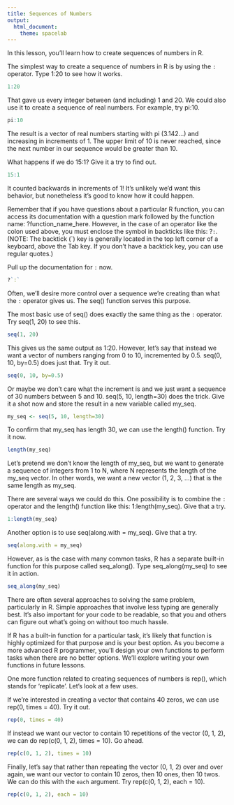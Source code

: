 ```yaml
---
title: Sequences of Numbers
output:
  html_document:
    theme: spacelab
---
```


In this lesson, you'll learn how to create sequences of numbers in R. 

The simplest way to create a sequence of numbers in R is by using the `:` operator. Type 1:20 to see how it works.

```r
1:20
``` 

That gave us every integer between (and including) 1 and 20. We could also use it to create a sequence of real numbers. For example, try pi:10.

```r
pi:10
``` 

The result is a vector of real numbers starting with pi (3.142...) and increasing in increments of 1. The upper limit of 10 is never reached, since the next number in our sequence would be greater than 10. 

What happens if we do 15:1? Give it a try to find out.

```r
15:1
``` 

It counted backwards in increments of 1! It's unlikely we'd want this behavior, but nonetheless it's good to know how it could happen. 

Remember that if you have questions about a particular R function, you can access its documentation with a question mark followed by the function name: ?function_name_here. However, in the case of an operator like the colon used above, you must enclose the symbol in backticks like this: ?`:`. (NOTE: The backtick (`) key is generally located in the top left corner of a keyboard, above the Tab key. If you don't have a backtick key, you can use regular quotes.) 

Pull up the documentation for `:` now.

```r
?`:`
``` 

Often, we'll desire more control over a sequence we're creating than what the `:` operator gives us. The seq() function serves this purpose. 

The most basic use of seq() does exactly the same thing as the `:` operator. Try seq(1, 20) to see this.

```r
seq(1, 20)
``` 

This gives us the same output as 1:20. However, let's say that instead we want a vector of numbers ranging from 0 to 10, incremented by 0.5. seq(0, 10, by=0.5) does just that. Try it out.

```r
seq(0, 10, by=0.5)
``` 

Or maybe we don't care what the increment is and we just want a sequence of 30 numbers between 5 and 10. seq(5, 10, length=30) does the trick. Give it a shot now and store the result in a new variable called my_seq.

```r
my_seq <- seq(5, 10, length=30)
``` 

To confirm that my_seq has length 30, we can use the length() function. Try it now.

```r
length(my_seq)
``` 

Let's pretend we don't know the length of my_seq, but we want to generate a sequence of integers from 1 to N, where N represents the length of the my_seq vector. In other words, we want a new vector (1, 2, 3, ...) that is the same length as my_seq. 

There are several ways we could do this. One possibility is to combine the `:` operator and the length() function like this: 1:length(my_seq). Give that a try.

```r
1:length(my_seq)
``` 

Another option is to use seq(along.with = my_seq). Give that a try.

```r
seq(along.with = my_seq)
``` 

However, as is the case with many common tasks, R has a separate built-in function for this purpose called seq_along(). Type seq_along(my_seq) to see it in action.

```r
seq_along(my_seq)
``` 

There are often several approaches to solving the same problem, particularly in R. Simple approaches that involve less typing are generally best. It's also important for your code to be readable, so that you and others can figure out what's going on without too much hassle. 

If R has a built-in function for a particular task, it's likely that function is highly optimized for that purpose and is your best option. As you become a more advanced R programmer, you'll design your own functions to perform tasks when there are no better options. We'll explore writing your own functions in future lessons. 

One more function related to creating sequences of numbers is rep(), which stands for 'replicate'. Let's look at a few uses. 

If we're interested in creating a vector that contains 40 zeros, we can use rep(0, times = 40). Try it out.

```r
rep(0, times = 40)
``` 

If instead we want our vector to contain 10 repetitions of the vector (0, 1, 2), we can do rep(c(0, 1, 2), times = 10). Go ahead.

```r
rep(c(0, 1, 2), times = 10)
``` 

Finally, let's say that rather than repeating the vector (0, 1, 2) over and over again, we want our vector to contain 10 zeros, then 10 ones, then 10 twos. We can do this with the `each` argument. Try rep(c(0, 1, 2), each = 10).

```r
rep(c(0, 1, 2), each = 10)
``` 

